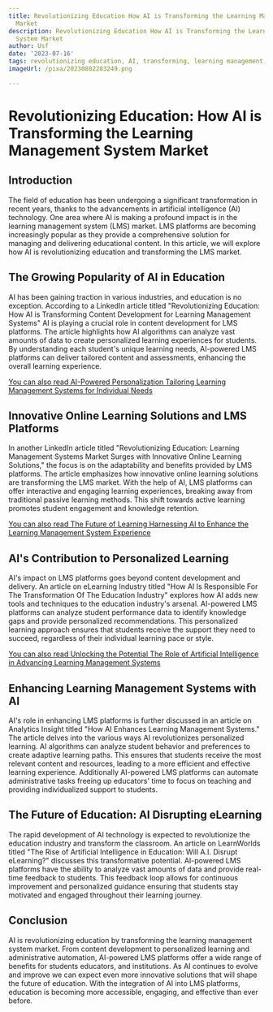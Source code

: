```yaml
---
title: Revolutionizing Education How AI is Transforming the Learning Management System
  Market
description: Revolutionizing Education How AI is Transforming the Learning Management
  System Market
author: Usf
date: '2023-07-16'
tags: revolutionizing education, AI, transforming, learning management system market
imageUrl: /pixa/20230802203249.png

---
```

# Revolutionizing  Education: How AI is Transforming  the Learning  Management System Market

##  Introduction

The field  of education has been undergoing a significant transformation in recent years, thanks to  the advancements in artificial intelligence  (AI) technology. One area where AI is  making a profound impact is in the  learning management system  (LMS) market. LMS platforms are becoming increasingly popular as they provide a comprehensive solution for managing and delivering educational content.  In this article, we will explore how AI is revolutionizing education and transforming the  LMS market.

## The Growing Popularity of AI in Education

AI has  been gaining traction in various industries, and education is no exception. According to a LinkedIn article titled "Revolutionizing Education: How AI is Transforming Content Development for Learning Management Systems" AI is playing a  crucial role in  content development for LMS platforms. The article highlights how AI algorithms can analyze vast amounts of data to create personalized learning experiences for students. By  understanding each student's unique learning needs, AI-powered LMS platforms can  deliver tailored content and assessments, enhancing the overall learning  experience.

[You can also read AI-Powered Personalization Tailoring Learning Management Systems  for Individual Needs](AI-Powered%20Personalization%20Tailoring%20Learning%20Management%20Systems%20for%20Individual%20Needs)


## Innovative Online  Learning Solutions and  LMS Platforms

In another LinkedIn  article titled "Revolutionizing Education:  Learning  Management Systems Market Surges with Innovative Online Learning Solutions," the focus is on the adaptability and benefits provided by LMS platforms. The article emphasizes how innovative online learning solutions are transforming the LMS market. With the help of AI, LMS platforms can offer interactive and engaging learning experiences, breaking away from traditional passive learning  methods.  This shift towards active learning promotes student engagement and knowledge retention.

[You can also read The Future of Learning Harnessing AI to  Enhance the Learning Management System Experience](The%20Future%20of%20Learning%20Harnessing%20AI%20to%20Enhance%20the%20Learning%20Management%20System%20Experience)


## AI's Contribution  to Personalized Learning

AI's impact on LMS platforms goes beyond content development and delivery. An article on eLearning Industry  titled "How AI Is Responsible For The Transformation Of The  Education Industry" explores how AI adds new tools and techniques to the education industry's arsenal. AI-powered LMS  platforms can analyze student performance data to identify knowledge gaps and provide personalized recommendations. This personalized learning approach  ensures that students receive the support they need to succeed, regardless of their individual learning  pace or style.

[You can also read Unlocking the Potential The Role of Artificial Intelligence in Advancing Learning Management Systems](Unlocking%20the%20Potential%20The%20Role%20of%20Artificial%20Intelligence%20in%20Advancing%20Learning%20Management%20Systems)


##  Enhancing Learning Management Systems with AI

AI's role in enhancing LMS platforms is further discussed in an article on Analytics Insight titled "How AI Enhances Learning Management Systems." The article  delves into the various ways AI  revolutionizes personalized  learning. AI algorithms can analyze student behavior and preferences to create adaptive learning paths. This ensures  that students receive the  most relevant  content and  resources, leading to a more efficient  and  effective learning experience. Additionally AI-powered LMS platforms can automate administrative tasks freeing up  educators' time to focus on teaching  and providing individualized support to students.

## The Future of Education: AI Disrupting eLearning

The rapid development of AI technology is expected to  revolutionize the education  industry and transform the  classroom. An article on LearnWorlds titled "The Rise of Artificial Intelligence  in Education: Will A.I. Disrupt eLearning?" discusses this transformative potential.  AI-powered LMS platforms have the ability to analyze vast amounts of data and  provide real-time feedback to students. This  feedback  loop allows for continuous improvement and personalized guidance ensuring that students stay motivated  and engaged throughout their learning  journey.

## Conclusion

AI is revolutionizing  education  by transforming the learning management system market.  From content development to personalized learning and administrative automation, AI-powered LMS platforms offer a wide range of benefits for students educators, and institutions.  As AI continues to evolve and improve we can expect even  more innovative solutions that will shape the future of education. With the integration of AI into LMS  platforms, education is becoming more accessible, engaging, and effective  than ever before.